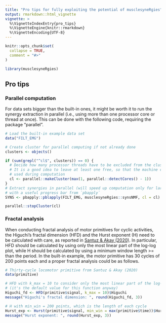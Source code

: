 ```yaml
---
title: "Pro tips for fully exploiting the potential of musclesyneRgies"
output: rmarkdown::html_vignette
vignette: >
  %\VignetteIndexEntry{pro_tips}
  %\VignetteEngine{knitr::rmarkdown}
  %\VignetteEncoding{UTF-8}
---
```


```r
knitr::opts_chunk$set(
  collapse = TRUE,
  comment = "#>"
)
```

```r
library(musclesyneRgies)
```
## Pro tips
### Parallel computation
For data sets bigger than the built-in ones, it might be worth it to run the synergy extraction in parallel (i.e., using more than one processor core or thread at once). This can be done with the following code, requiring the package "parallel".

```r
# Load the built-in example data set
data("FILT_EMG")

# Create cluster for parallel computing if not already done
clusters <- objects()

if (sum(grepl("^cl$", clusters)) == 0) {
  # Decide how many processor threads have to be excluded from the cluster
  # It is a good idea to leave at least one free, so that the machine can be
  # used during computation
  cl <- parallel::makeCluster(max(1, parallel::detectCores() - 1))
}
# Extract synergies in parallel (will speed up computation only for larger data sets)
# with a useful progress bar from `pbapply`
SYNS <- pbapply::pblapply(FILT_EMG, musclesyneRgies::synsNMF, cl = cl)

parallel::stopCluster(cl)
```
### Fractal analysis
When conducting fractal analysis of motor primitives for cyclic activities, the Higuchi's fractal dimension (HFD) and the Hurst exponent (H) need to be calculated with care, as reported in [Santuz & Akay (2020)](https://journals.physiology.org/doi/full/10.1152/jn.00360.2020). In particular, HFD should be calculated by using only the most linear part of the log-log plot, while H should be calculated by using a minimum window length >= than the period. In the built-in example, the motor primitive has 30 cycles of 200 points each and a proper fractal analysis could be as follows.
```r
# Thirty-cycle locomotor primitive from Santuz & Akay (2020)
data(primitive)

# HFD with k_max = 10 to consider only the most linear part of the log-log plot
# (it's the default value for this function anyway)
Higuchi_fd <- HFD(primitive$signal, k_max = 10)$Higuchi
message("Higuchi's fractal dimension: ", round(Higuchi_fd, 3))

# H with min_win = 200 points, which is the length of each cycle
Hurst_exp <- Hurst(primitive$signal, min_win = max(primitive$time))$Hurst
message("Hurst exponent: ", round(Hurst_exp, 3))
```

